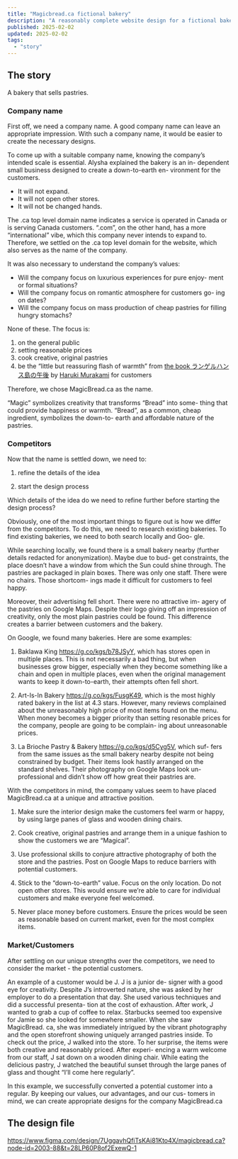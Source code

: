 ```yaml
---
title: "Magicbread.ca fictional bakery"
description: "A reasonably complete website design for a fictional bakery website."
published: 2025-02-02
updated: 2025-02-02
tags:
  - "story"
---
```


## The story

A bakery that sells pastries.

### Company name

First off, we need a company name. A good company name can leave
an appropriate impression. With such a company name, it would be
easier to create the necessary designs.

To come up with a suitable company name, knowing the company’s
intended scale is essential. Alysha explained the bakery is an in-
dependent small business designed to create a down-to-earth en-
vironment for the customers.

* It will not expand.
* It will not open other stores.
* It will not be changed hands.

The .ca top level domain name indicates a service is operated in
Canada or is serving Canada customers. “.com”, on the other hand,
has a more “international” vibe, which this company never intends
to expand to. Therefore, we settled on the .ca top level domain for
the website, which also serves as the name of the company.

It was also necessary to understand the company’s values:

* Will the company focus on luxurious experiences for pure enjoy-
ment or formal situations?
* Will the company focus on romantic atmosphere for customers go-
ing on dates?
* Will the company focus on mass production of cheap pastries for
filling hungry stomachs?

None of these. The focus is:
1. on the general public
2. setting reasonable prices
3. cook creative, original pastries
4. be the “little but reassuring flash of warmth” from <a href="https://
ja.wikipedia.org/wiki/%E3%83%A9%E3%83%B3%E3%82%B2%E3%83%AB
%E3%83%8F%E3%83%B3%E3%82%B9%E5%B3%B6%E3%81%AE%E5%8D%88
%E5%BE%8C">the book ランゲルハンス島の午後</a> by [Haruki Murakami](https://en.wikipedia.org/wiki/Haruki_Murakami) for
customers

Therefore, we chose MagicBread.ca as the name.

“Magic” symbolizes creativity that transforms “Bread” into some-
thing that could provide happiness or warmth.
“Bread”, as a common, cheap ingredient, symbolizes the down-to-
earth and affordable nature of the pastries.

### Competitors

Now that the name is settled down, we need to:

1. refine the details of the idea

2. start the design process

Which details of the idea do we need to refine further before
starting the design process?

Obviously, one of the most important things to figure out is how
we differ from the competitors.
To do this, we need to research existing bakeries.
To find existing bakeries, we need to both search locally and Goo-
gle.

While searching locally, we found there is a small bakery nearby
(further details redacted for anonymization). Maybe due to bud-
get constraints, the place doesn’t have a window from which the
Sun could shine through. The pastries are packaged in plain boxes.
There was only one staff. There were no chairs. Those shortcom-
ings made it difficult for customers to feel happy.

Moreover, their advertising fell short. There were no attractive im-
agery of the pastries on Google Maps. Despite their logo giving off
an impression of creativity, only the most plain pastries could be
found. This difference creates a barrier between customers and the
bakery.

On Google, we found many bakeries. Here are some examples:

1. Baklawa King https://g.co/kgs/b78JSyY, which has stores open
in multiple places. This is not necessarily a bad thing, but when
businesses grow bigger, especially when they become something
like a chain and open in multiple places, even when the original
management wants to keep it down-to-earth, their attempts often
fell short.

2. Art-Is-In Bakery https://g.co/kgs/FusgK49, which is the most
highly rated bakery in the list at 4.3 stars. However, many reviews
complained about the unreasonably high price of most items found
on the menu. When money becomes a bigger priority than setting
resonable prices for the company, people are going to be complain-
ing about unreasonable prices.

3. La Brioche Pastry & Bakery https://g.co/kgs/d5Cyg5V, which suf-
fers from the same issues as the small bakery nearby despite not
being constrained by budget. Their items look hastily arranged on
the standard shelves. Their photography on Google Maps look un-
professional and didn’t show off how great their pastries are.

With the competitors in mind, the company values seem to have
placed MagicBread.ca at a unique and attractive position.

1. Make sure the interior design make the customers feel warm or
happy, by using large panes of glass and wooden dining chairs.

2. Cook creative, original pastries and arrange them in a unique
fashion to show the customers we are “Magical”.

3. Use professional skills to conjure attractive photography of
both the store and the pastries. Post on Google Maps to reduce
barriers with potential customers.

4. Stick to the “down-to-earth” value. Focus on the only location.
Do not open other stores. This would ensure we’re able to care for
individual customers and make everyone feel welcomed.

5. Never place money before customers. Ensure the prices would
be seen as reasonable based on current market, even for the most
complex items.

### Market/Customers

After settling on our unique strengths over the competitors, we
need to consider the market - the potential customers.

An example of a customer would be J. J is a junior de-
signer with a good eye for creativity. Despite J’s introverted
nature, she was asked by her employer to do a presentation that
day. She used various techniques and did a successful presenta-
tion at the cost of exhaustion. After work, J wanted to grab a
cup of coffee to relax. Starbucks seemed too expensive for Jamie
so she looked for somewhere smaller. When she saw MagicBread.
ca, she was immediately intrigued by the vibrant photography and
the open storefront showing uniquely arranged pastries inside. To
check out the price, J walked into the store. To her surprise,
the items were both creative and reasonably priced. After experi-
encing a warm welcome from our staff, J sat down on a wooden
dining chair. While eating the delicious pastry, J watched the
beautiful sunset through the large panes of glass and thought “I’ll
come here regularly”.

In this example, we successfully converted a potential customer
into a regular. By keeping our values, our advantages, and our cus-
tomers in mind, we can create appropriate designs for the company
MagicBread.ca

## The design file

https://www.figma.com/design/7UggavhQfiTsKAi81Kto4X/magicbread.ca?node-id=2003-88&t=28LP60P8of2ExewQ-1
